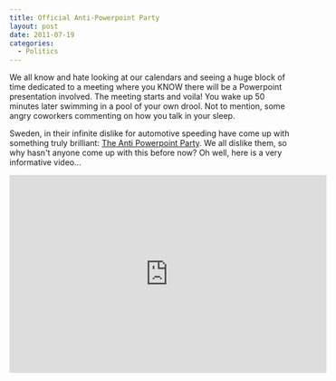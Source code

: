 ```yaml
---
title: Official Anti-Powerpoint Party
layout: post
date: 2011-07-19
categories:
  - Politics
---
```


We all know and hate looking at our calendars and seeing a huge block of time
dedicated to a meeting where you KNOW there will be a Powerpoint presentation
involved. The meeting starts and voila! You wake up 50 minutes later swimming
in a pool of your own drool. Not to mention, some angry coworkers commenting on
how you talk in your sleep.

Sweden, in their infinite dislike for automotive speeding have come up with
something truly brilliant: [The Anti Powerpoint Party][1]. We all dislike them,
so why hasn't anyone come up with this before now? Oh well, here is a very
informative video...


<iframe width="560" height="349" src="http://www.youtube.com/embed/qIB-5fts7-k" frameborder="0" allowfullscreen></iframe>

[1]:http://www.anti-powerpoint-party.com/en
